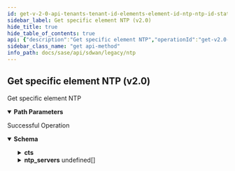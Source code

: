 ```yaml
---
id: get-v-2-0-api-tenants-tenant-id-elements-element-id-ntp-ntp-id-status
sidebar_label: Get specific element NTP (v2.0)
hide_title: true
hide_table_of_contents: true
api: {"description":"Get specific element NTP","operationId":"get-v2.0-api-tenants-tenant_id-elements-element_id-ntp-ntp_id-status","parameters":[{"description":"Tenant ID","in":"path","name":"tenant_id","required":true,"schema":{"description":"Tenant Id","type":"string"}},{"description":"Element ID","in":"path","name":"element_id","required":true,"schema":{"description":"Element Id","type":"string"}},{"description":"NTP ID","in":"path","name":"ntp_id","required":true,"schema":{"description":"Ntp Id","type":"string"}}],"responses":{"200":{"content":{"application/json":{"schema":{"properties":{"cts":{"description":"Cts","properties":{"host":{"description":"Host","type":"string"},"last_error":{"description":"Last Error","properties":{"message":{"description":"Message","type":"string"},"time_stamp":{"description":"Time Stamp","type":"string"}}},"last_polled":{"description":"Last Polled","type":"string"},"last_selected":{"description":"Last Selected","properties":{"delta":{"description":"Delta","format":"float","type":"number"},"error":{"description":"Error","type":"string"},"ip":{"description":"Ip","type":"string"},"old_drift":{"description":"Old Drift","format":"float","type":"number"},"slop":{"description":"Slop","format":"float","type":"number"},"stratum":{"description":"Stratum","format":"int32","type":"integer"},"time_stamp":{"description":"Time Stamp","type":"string"},"update_after":{"description":"Update After","type":"string"},"update_before":{"description":"Update Before","type":"string"},"update_drift":{"description":"Update Drift","format":"float","type":"number"}}}}},"description":{"description":"Description","type":"string"},"disabled":{"description":"Disabled","type":"boolean"},"disabled_reason":{"description":"Disabled Reason: Size(max = 5000, DISABLED_REASON_INVALID_0001, min = 0) Size(max = 5000, DISABLED_REASON_INVALID_0001, min = 0) ","type":"string"},"element_id":{"description":"Element Id","type":"string"},"id":{"type":"string"},"inactive":{"description":"Inactive","type":"boolean"},"inactive_reason":{"description":"Inactive Reason: Size(max = 5000, INACTIVE_REASON_INVALID_0001, min = 0) Size(max = 5000, INACTIVE_REASON_INVALID_0001, min = 0) ","type":"string"},"name":{"description":"Name","type":"string"},"ntp_hash":{"description":"Ntp Hash: JsonIgnore(value = true) JsonIgnore(value = true) ","format":"int32","type":"integer"},"ntp_id":{"description":"Ntp Id: JsonIgnore(value = true) JsonIgnore(value = true) ","type":"string"},"ntp_servers":{"description":"Ntp Servers","items":{"properties":{"host":{"description":"Host","type":"string"},"last_error":{"description":"Last Error","properties":{"message":{"description":"Message","type":"string"},"time_stamp":{"description":"Time Stamp","type":"string"}}},"last_polled":{"description":"Last Polled","type":"string"},"last_selected":{"description":"Last Selected","properties":{"delta":{"description":"Delta","format":"float","type":"number"},"error":{"description":"Error","type":"string"},"ip":{"description":"Ip","type":"string"},"old_drift":{"description":"Old Drift","format":"float","type":"number"},"slop":{"description":"Slop","format":"float","type":"number"},"stratum":{"description":"Stratum","format":"int32","type":"integer"},"time_stamp":{"description":"Time Stamp","type":"string"},"update_after":{"description":"Update After","type":"string"},"update_before":{"description":"Update Before","type":"string"},"update_drift":{"description":"Update Drift","format":"float","type":"number"}}}}},"type":"array"},"region":{"description":"Region","type":"string"},"source_interface_ids":{"description":"Source Interface Ids","items":{"description":"Source Interface Ids","type":"string"},"type":"array"},"tags":{"description":"Tags","items":{"description":"Tags","type":"string"},"type":"array"},"tenant_id":{"description":"Tenant Id: NotNull Digits(fraction = 0, integer = 20, TENANT_ID_INVALID_0001) NotNull Digits(fraction = 0, integer = 20, TENANT_ID_INVALID_0001) ","type":"string"}},"required":["tenant_id"]}}},"description":"Successful Operation"}},"tags":["NTP"],"method":"get","path":"/v2.0/api/tenants/{tenant_id}/elements/{element_id}/ntp/{ntp_id}/status","info":{"contact":{},"description":"List of APIs used to manage NTP.","title":"NTP","version":"Latest"},"postman":{"name":"Get specific element NTP (v2.0)","description":{"content":"Get specific element NTP","type":"text/plain"},"url":{"path":["v2.0","api","tenants",":tenant_id","elements",":element_id","ntp",":ntp_id","status"],"host":["{{baseUrl}}"],"query":[],"variable":[{"disabled":false,"description":{"content":"(Required) Tenant ID","type":"text/plain"},"type":"any","value":"","key":"tenant_id"},{"disabled":false,"description":{"content":"(Required) Element ID","type":"text/plain"},"type":"any","value":"","key":"element_id"},{"disabled":false,"description":{"content":"(Required) NTP ID","type":"text/plain"},"type":"any","value":"","key":"ntp_id"}]},"header":[{"key":"Accept","value":"application/json"}],"method":"GET"}}
sidebar_class_name: "get api-method"
info_path: docs/sase/api/sdwan/legacy/ntp
---
```



## Get specific element NTP (v2.0)



Get specific element NTP

<details style={{"marginBottom":"1rem"}} data-collapsed={false} open={true}><summary style={{}}><strong>Path Parameters</strong></summary><div><ul><ParamsItem className={"paramsItem"} param={{"description":"Tenant ID","in":"path","name":"tenant_id","required":true,"schema":{"description":"Tenant Id","type":"string"}}}></ParamsItem><ParamsItem className={"paramsItem"} param={{"description":"Element ID","in":"path","name":"element_id","required":true,"schema":{"description":"Element Id","type":"string"}}}></ParamsItem><ParamsItem className={"paramsItem"} param={{"description":"NTP ID","in":"path","name":"ntp_id","required":true,"schema":{"description":"Ntp Id","type":"string"}}}></ParamsItem></ul></div></details><div><ApiTabs><TabItem label={"200"} value={"200"}><div>

Successful Operation

</div><div><details style={{}} data-collapsed={false} open={true}><summary style={{"textAlign":"left"}}><strong>Schema</strong></summary><div style={{"textAlign":"left","marginLeft":"1rem"}}></div><ul style={{"marginLeft":"1rem"}}><SchemaItem collapsible={true} className={"schemaItem"}><details style={{}}><summary style={{}}><strong>cts</strong><span style={{"opacity":"0.6"}}> </span></summary><div style={{"marginLeft":"1rem"}}><div style={{"marginTop":".5rem","marginBottom":".5rem"}}>

Cts

</div><SchemaItem collapsible={false} name={"host"} required={false} schemaDescription={"Host"} schemaName={"string"} qualifierMessage={undefined}></SchemaItem><SchemaItem collapsible={true} className={"schemaItem"}><details style={{}}><summary style={{}}><strong>last_error</strong><span style={{"opacity":"0.6"}}> </span></summary><div style={{"marginLeft":"1rem"}}><div style={{"marginTop":".5rem","marginBottom":".5rem"}}>

Last Error

</div><SchemaItem collapsible={false} name={"message"} required={false} schemaDescription={"Message"} schemaName={"string"} qualifierMessage={undefined}></SchemaItem><SchemaItem collapsible={false} name={"time_stamp"} required={false} schemaDescription={"Time Stamp"} schemaName={"string"} qualifierMessage={undefined}></SchemaItem></div></details></SchemaItem><SchemaItem collapsible={false} name={"last_polled"} required={false} schemaDescription={"Last Polled"} schemaName={"string"} qualifierMessage={undefined}></SchemaItem><SchemaItem collapsible={true} className={"schemaItem"}><details style={{}}><summary style={{}}><strong>last_selected</strong><span style={{"opacity":"0.6"}}> </span></summary><div style={{"marginLeft":"1rem"}}><div style={{"marginTop":".5rem","marginBottom":".5rem"}}>

Last Selected

</div><SchemaItem collapsible={false} name={"delta"} required={false} schemaDescription={"Delta"} schemaName={"float"} qualifierMessage={undefined}></SchemaItem><SchemaItem collapsible={false} name={"error"} required={false} schemaDescription={"Error"} schemaName={"string"} qualifierMessage={undefined}></SchemaItem><SchemaItem collapsible={false} name={"ip"} required={false} schemaDescription={"Ip"} schemaName={"string"} qualifierMessage={undefined}></SchemaItem><SchemaItem collapsible={false} name={"old_drift"} required={false} schemaDescription={"Old Drift"} schemaName={"float"} qualifierMessage={undefined}></SchemaItem><SchemaItem collapsible={false} name={"slop"} required={false} schemaDescription={"Slop"} schemaName={"float"} qualifierMessage={undefined}></SchemaItem><SchemaItem collapsible={false} name={"stratum"} required={false} schemaDescription={"Stratum"} schemaName={"int32"} qualifierMessage={undefined}></SchemaItem><SchemaItem collapsible={false} name={"time_stamp"} required={false} schemaDescription={"Time Stamp"} schemaName={"string"} qualifierMessage={undefined}></SchemaItem><SchemaItem collapsible={false} name={"update_after"} required={false} schemaDescription={"Update After"} schemaName={"string"} qualifierMessage={undefined}></SchemaItem><SchemaItem collapsible={false} name={"update_before"} required={false} schemaDescription={"Update Before"} schemaName={"string"} qualifierMessage={undefined}></SchemaItem><SchemaItem collapsible={false} name={"update_drift"} required={false} schemaDescription={"Update Drift"} schemaName={"float"} qualifierMessage={undefined}></SchemaItem></div></details></SchemaItem></div></details></SchemaItem><SchemaItem collapsible={false} name={"description"} required={false} schemaDescription={"Description"} schemaName={"string"} qualifierMessage={undefined}></SchemaItem><SchemaItem collapsible={false} name={"disabled"} required={false} schemaDescription={"Disabled"} schemaName={"boolean"} qualifierMessage={undefined}></SchemaItem><SchemaItem collapsible={false} name={"disabled_reason"} required={false} schemaDescription={"Disabled Reason: Size(max = 5000, DISABLED_REASON_INVALID_0001, min = 0) Size(max = 5000, DISABLED_REASON_INVALID_0001, min = 0) "} schemaName={"string"} qualifierMessage={undefined}></SchemaItem><SchemaItem collapsible={false} name={"element_id"} required={false} schemaDescription={"Element Id"} schemaName={"string"} qualifierMessage={undefined}></SchemaItem><SchemaItem collapsible={false} name={"id"} required={false} schemaDescription={undefined} schemaName={"string"} qualifierMessage={undefined}></SchemaItem><SchemaItem collapsible={false} name={"inactive"} required={false} schemaDescription={"Inactive"} schemaName={"boolean"} qualifierMessage={undefined}></SchemaItem><SchemaItem collapsible={false} name={"inactive_reason"} required={false} schemaDescription={"Inactive Reason: Size(max = 5000, INACTIVE_REASON_INVALID_0001, min = 0) Size(max = 5000, INACTIVE_REASON_INVALID_0001, min = 0) "} schemaName={"string"} qualifierMessage={undefined}></SchemaItem><SchemaItem collapsible={false} name={"name"} required={false} schemaDescription={"Name"} schemaName={"string"} qualifierMessage={undefined}></SchemaItem><SchemaItem collapsible={false} name={"ntp_hash"} required={false} schemaDescription={"Ntp Hash: JsonIgnore(value = true) JsonIgnore(value = true) "} schemaName={"int32"} qualifierMessage={undefined}></SchemaItem><SchemaItem collapsible={false} name={"ntp_id"} required={false} schemaDescription={"Ntp Id: JsonIgnore(value = true) JsonIgnore(value = true) "} schemaName={"string"} qualifierMessage={undefined}></SchemaItem><SchemaItem collapsible={true} className={"schemaItem"}><details style={{}}><summary style={{}}><strong>ntp_servers</strong><span style={{"opacity":"0.6"}}> undefined[]</span></summary><div style={{"marginLeft":"1rem"}}><div style={{"marginTop":".5rem","marginBottom":".5rem"}}>

Ntp Servers

</div><SchemaItem collapsible={false} name={"host"} required={false} schemaDescription={"Host"} schemaName={"string"} qualifierMessage={undefined}></SchemaItem><SchemaItem collapsible={true} className={"schemaItem"}><details style={{}}><summary style={{}}><strong>last_error</strong><span style={{"opacity":"0.6"}}> </span></summary><div style={{"marginLeft":"1rem"}}><div style={{"marginTop":".5rem","marginBottom":".5rem"}}>

Last Error

</div><SchemaItem collapsible={false} name={"message"} required={false} schemaDescription={"Message"} schemaName={"string"} qualifierMessage={undefined}></SchemaItem><SchemaItem collapsible={false} name={"time_stamp"} required={false} schemaDescription={"Time Stamp"} schemaName={"string"} qualifierMessage={undefined}></SchemaItem></div></details></SchemaItem><SchemaItem collapsible={false} name={"last_polled"} required={false} schemaDescription={"Last Polled"} schemaName={"string"} qualifierMessage={undefined}></SchemaItem><SchemaItem collapsible={true} className={"schemaItem"}><details style={{}}><summary style={{}}><strong>last_selected</strong><span style={{"opacity":"0.6"}}> </span></summary><div style={{"marginLeft":"1rem"}}><div style={{"marginTop":".5rem","marginBottom":".5rem"}}>

Last Selected

</div><SchemaItem collapsible={false} name={"delta"} required={false} schemaDescription={"Delta"} schemaName={"float"} qualifierMessage={undefined}></SchemaItem><SchemaItem collapsible={false} name={"error"} required={false} schemaDescription={"Error"} schemaName={"string"} qualifierMessage={undefined}></SchemaItem><SchemaItem collapsible={false} name={"ip"} required={false} schemaDescription={"Ip"} schemaName={"string"} qualifierMessage={undefined}></SchemaItem><SchemaItem collapsible={false} name={"old_drift"} required={false} schemaDescription={"Old Drift"} schemaName={"float"} qualifierMessage={undefined}></SchemaItem><SchemaItem collapsible={false} name={"slop"} required={false} schemaDescription={"Slop"} schemaName={"float"} qualifierMessage={undefined}></SchemaItem><SchemaItem collapsible={false} name={"stratum"} required={false} schemaDescription={"Stratum"} schemaName={"int32"} qualifierMessage={undefined}></SchemaItem><SchemaItem collapsible={false} name={"time_stamp"} required={false} schemaDescription={"Time Stamp"} schemaName={"string"} qualifierMessage={undefined}></SchemaItem><SchemaItem collapsible={false} name={"update_after"} required={false} schemaDescription={"Update After"} schemaName={"string"} qualifierMessage={undefined}></SchemaItem><SchemaItem collapsible={false} name={"update_before"} required={false} schemaDescription={"Update Before"} schemaName={"string"} qualifierMessage={undefined}></SchemaItem><SchemaItem collapsible={false} name={"update_drift"} required={false} schemaDescription={"Update Drift"} schemaName={"float"} qualifierMessage={undefined}></SchemaItem></div></details></SchemaItem></div></details></SchemaItem><SchemaItem collapsible={false} name={"region"} required={false} schemaDescription={"Region"} schemaName={"string"} qualifierMessage={undefined}></SchemaItem><SchemaItem collapsible={false} name={"source_interface_ids"} required={false} schemaDescription={"Source Interface Ids"} schemaName={"string[]"} qualifierMessage={undefined}></SchemaItem><SchemaItem collapsible={false} name={"tags"} required={false} schemaDescription={"Tags"} schemaName={"string[]"} qualifierMessage={undefined}></SchemaItem><SchemaItem collapsible={false} name={"tenant_id"} required={true} schemaDescription={"Tenant Id: NotNull Digits(fraction = 0, integer = 20, TENANT_ID_INVALID_0001) NotNull Digits(fraction = 0, integer = 20, TENANT_ID_INVALID_0001) "} schemaName={"string"} qualifierMessage={undefined}></SchemaItem></ul></details></div></TabItem></ApiTabs></div>
      